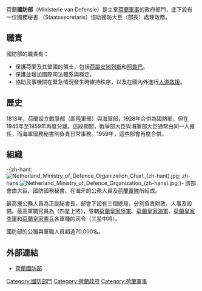 {{荷蘭政治}}
荷蘭'''國防部'''（Ministerie van Defensie）是主掌[[荷蘭軍事|荷蘭軍事]]的政府部門，底下設有一位國務秘書
（Staatssecretaris）協助國防大臣（部長）處理政務。

==職責==
國防部的職責有：
* 保護荷蘭及其盟國的領土，包括[[荷屬安地列斯|荷屬安地列斯]]和[[阿魯巴|阿魯巴]]。
* 保護並增加國際司法體系與穩定。
* 協助民事機關在緊急情況發生時維持秩序，以及在國內外進行[[人道救援|人道救援]]。

==歷史==
1813年，荷蘭設立戰爭部（即陸軍部）與海軍部，1928年合併為國防部，但在1945年至1959年再度分離。這段期間，戰爭部大臣與海軍部大臣通常由同一人擔任，而海軍國務秘書則負責日常事務。1959年，這些部會再度合併。

==組織==
-{zh-hant:[[File:Netherland_Ministry_of_Defence_Organization_Chart_(zh-hant).jpg|thumb]]; zh-hans:[[File:Netherland_Ministry_of_Defence_Organization_(zh-hans).jpg|thumb]];}-
該部會由大臣、國防國務秘書、在海牙的公務人員及[[荷蘭軍事|荷蘭軍隊]]所組成。

最高層公務人員為正副秘書長。部會下設有三個總局，分別負責財政、人事及設備。最高軍職官員為{{Link-nl|荷蘭三軍司令|Commandant der Strijdkrachten|三軍司令}}（四星上將），管轄[[荷蘭皇家陸軍|荷蘭皇家陸軍]]、[[荷蘭皇家海軍|荷蘭皇家海軍]]、[[荷蘭皇家空軍|荷蘭皇家空軍]]和[[荷蘭皇家憲兵|荷蘭皇家憲兵]]各軍種的司令（三星中將）。

國防部的公職與軍職人員超過70,000名。

== 外部連結 ==
*[https://web.archive.org/web/20080915102926/http://www.mindef.nl/en/ 荷蘭國防部]  

{{Dutch ministries}}
{{欧洲题目|国防部}}
[[Category:國防部門|Category:國防部門]]
[[Category:荷蘭政府|Category:荷蘭政府]]
[[Category:荷蘭軍事|Category:荷蘭軍事]]